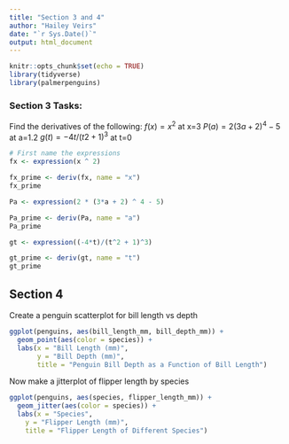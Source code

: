 ```yaml
---
title: "Section 3 and 4"
author: "Hailey Veirs"
date: "`r Sys.Date()`"
output: html_document
---
```


```r
knitr::opts_chunk$set(echo = TRUE)
library(tidyverse)
library(palmerpenguins)
```

### Section 3 Tasks: 
Find the derivatives of the following:
$f(x)=x^2$ at x=3
$P(a)=2(3a+2)^4−5$ at a=1.2
$g(t)=−4t/(t2+1)^3$ at t=0

```r
# First name the expressions
fx <- expression(x ^ 2)

fx_prime <- deriv(fx, name = "x")
fx_prime
```

```r
Pa <- expression(2 * (3*a + 2) ^ 4 - 5)

Pa_prime <- deriv(Pa, name = "a")
Pa_prime
```

```r
gt <- expression((-4*t)/(t^2 + 1)^3)

gt_prime <- deriv(gt, name = "t")
gt_prime
```

## Section 4

Create a penguin scatterplot for bill length vs depth

```r
ggplot(penguins, aes(bill_length_mm, bill_depth_mm)) + 
  geom_point(aes(color = species)) + 
  labs(x = "Bill Length (mm)", 
       y = "Bill Depth (mm)", 
       title = "Penguin Bill Depth as a Function of Bill Length")

```

Now make a jitterplot of flipper length by species 

```r
ggplot(penguins, aes(species, flipper_length_mm)) + 
  geom_jitter(aes(color = species)) + 
  labs(x = "Species",
    y = "Flipper Length (mm)", 
    title = "Flipper Length of Different Species")
```

